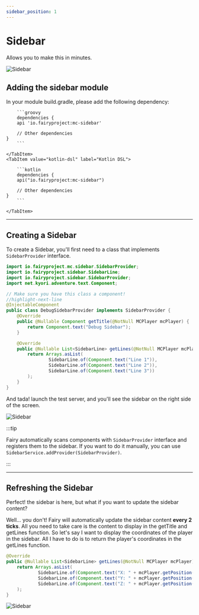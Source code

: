 ```yaml
---
sidebar_position: 1
---
```



# Sidebar
Allows you to make this in minutes.

![Sidebar](img/sidebar.gif)

## Adding the sidebar module

In your module build.gradle, please add the following dependency:

<Tabs>
    <TabItem value="groovy" label="Groovy">

        ```groovy
        dependencies {
        api 'io.fairyproject:mc-sidebar'

        // Other dependencies
    }
        ```

    </TabItem>
    <TabItem value="kotlin-dsl" label="Kotlin DSL">

        ```kotlin
        dependencies {
        api("io.fairyproject:mc-sidebar")

        // Other dependencies
    }
        ```

    </TabItem>
</Tabs>

---
## Creating a Sidebar

To create a Sidebar, you'll first need to a class that implements `SidebarProvider` interface.

```java
import io.fairyproject.mc.sidebar.SidebarProvider;
import io.fairyproject.sidebar.SidebarLine;
import io.fairyproject.sidebar.SidebarProvider;
import net.kyori.adventure.text.Component;

// Make sure you have this class a component!
//highlight-next-line
@InjectableComponent
public class DebugSidebarProvider implements SidebarProvider {
    @Override
    public @Nullable Component getTitle(@NotNull MCPlayer mcPlayer) {
        return Component.text("Debug Sidebar");
    }

    @Override
    public @Nullable List<SidebarLine> getLines(@NotNull MCPlayer mcPlayer) {
        return Arrays.asList(
                SidebarLine.of(Component.text("Line 1")),
                SidebarLine.of(Component.text("Line 2")),
                SidebarLine.of(Component.text("Line 3"))
        );
    }
}
```

And tada! launch the test server, and you'll see the sidebar on the right side of the screen.

![Sidebar](img/first-sidebar.png)

:::tip

Fairy automatically scans components with `SidebarProvider` interface and registers them to the sidebar.
If you want to do it manually, you can use `SidebarService.addProvider(SidebarProvider)`.

:::

---
## Refreshing the Sidebar

Perfect! the sidebar is here, but what if you want to update the sidebar content?

Well... you don't! Fairy will automatically update the sidebar content **every 2 ticks**.
All you need to take care is the content to display in the getTitle and getLines function.
So let's say I want to display the coordinates of the player in the sidebar.
All I have to do is to return the player's coordinates in the getLines function.

```java
@Override
public @Nullable List<SidebarLine> getLines(@NotNull MCPlayer mcPlayer) {
    return Arrays.asList(
            SidebarLine.of(Component.text("X: " + mcPlayer.getPosition().getBlockX())),
            SidebarLine.of(Component.text("Y: " + mcPlayer.getPosition().getBlockY())),
            SidebarLine.of(Component.text("Z: " + mcPlayer.getPosition().getBlockZ()))
    );
}
```

![Sidebar](img/coord-sidebar.gif)